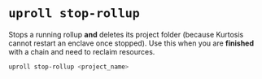 # `uproll stop-rollup`

Stops a running rollup **and** deletes its project folder (because Kurtosis cannot restart an enclave once stopped). Use this when you are **finished** with a chain and need to reclaim resources.

```bash
uproll stop-rollup <project_name>
``` 